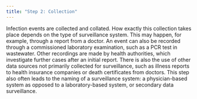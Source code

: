 ```yaml
---
title: "Step 2: Collection"
---
```


Infection events are collected and collated. How exactly this collection takes place depends on the type of surveillance system. This may happen, for example, through a report from a doctor. An event can also be recorded through a commissioned laboratory examination, such as a PCR test in wastewater. Other recordings are made by health authorities, which investigate further cases after an initial report. There is also the use of other data sources not primarily collected for surveillance, such as illness reports to health insurance companies or death certificates from doctors. This step also often leads to the naming of a surveillance system: a physician-based system as opposed to a laboratory-based system, or secondary data surveillance. 

